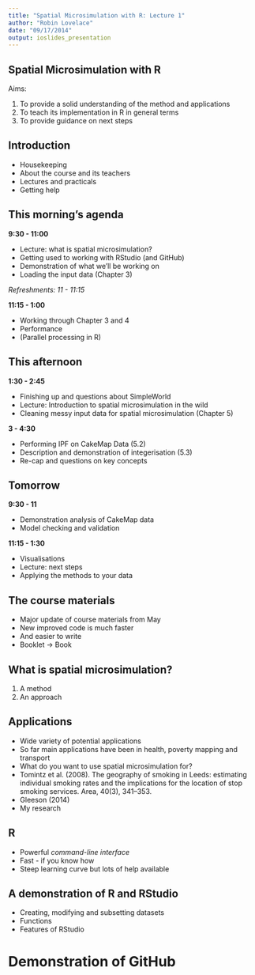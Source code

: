 ```yaml
---
title: "Spatial Microsimulation with R: Lecture 1"
author: "Robin Lovelace"
date: "09/17/2014"
output: ioslides_presentation
---
```


## Spatial Microsimulation with R

Aims:

1. To provide a solid understanding of the method and applications
2. To teach its implementation in R in general terms
3. To provide guidance on next steps

## Introduction

- Housekeeping
- About the course and its teachers
- Lectures and practicals
- Getting help

## This morning's agenda

**9:30 - 11:00**

- Lecture: what is spatial microsimulation?
- Getting used to working with RStudio (and GitHub)
- Demonstration of what we'll be working on 
- Loading the input data (Chapter 3)
  
*Refreshments: 11 - 11:15*

**11:15 - 1:00**

- Working through Chapter 3 and 4
- Performance
- (Parallel processing in R)

## This afternoon

**1:30 - 2:45**

- Finishing up and questions about SimpleWorld
- Lecture: Introduction to spatial microsimulation in the wild
- Cleaning messy input data for spatial microsimulation (Chapter 5)

**3 - 4:30**

- Performing IPF on CakeMap Data (5.2)
- Description and demonstration of integerisation (5.3)
- Re-cap and questions on key concepts

## Tomorrow

**9:30 - 11**

- Demonstration analysis of CakeMap data
- Model checking and validation

**11:15 - 1:30**

- Visualisations
- Lecture: next steps
- Applying the methods to your data


## The course materials

- Major update of course materials from May
- New improved code is much faster
- And easier to write
- Booklet -> Book

## What is spatial microsimulation?

1. A method
2. An approach

## Applications

- Wide variety of potential applications
- So far main applications have been in health, poverty mapping and transport
- What do you want to use spatial microsimulation for?
- Tomintz et al. (2008). The geography of smoking in Leeds: estimating individual smoking rates and the implications for the location of stop smoking services. Area, 40(3), 341–353. 
- Gleeson (2014)
- My research


## R

- Powerful *command-line interface*
- Fast - if you know how
- Steep learning curve but lots of help available

## A demonstration of R and RStudio

- Creating, modifying and subsetting datasets
- Functions
- Features of RStudio

# Demonstration of GitHub


